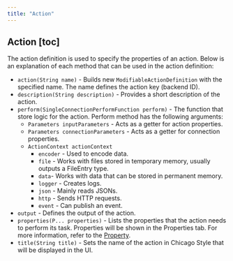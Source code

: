 ```yaml
---
title: "Action"
---
```


## Action [toc]

The action definition is used to specify the properties of an action. Below is an explanation of each method that can be used in the action definition:

- `action(String name)` - Builds new `ModifiableActionDefinition` with the specified name. The name defines the action key (backend ID).
- `description(String description)` - Provides a short description of the action.
- `perform(SingleConnectionPerformFunction perform)` - The function that store logic for the action.
  Perform method has the following arguments:
    - `Parameters inputParameters` - Acts as a getter for action properties.
    - `Parameters connectionParameters` - Acts as a getter for connection properties.
    - `ActionContext actionContext`
        - `encoder` - Used to encode data.
        - `file` - Works with files stored in temporary memory, usually outputs a FileEntry type.
        - `data`- Works with data that can be stored in permanent memory.
        - `logger` - Creates logs.
        - `json` - Mainly reads JSONs.
        - `http` - Sends HTTP requests.
        - `event` - Can publish an event.
- `output` - Defines the output of the action.
- `properties(P... properties)` - Lists the properties that the action needs to perform its task. Properties will be shown in the Properties tab. For more information, refer to the [Property](/developer-guide/component-specification/property).
- `title(String title)` - Sets the name of the action in Chicago Style that will be displayed in the UI.
